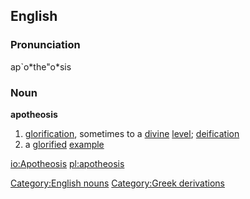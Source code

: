 ==English==

===Pronunciation===
ap`o*the"o*sis

===Noun===
'''apotheosis'''
# [[glorification]], sometimes to a [[divine]] [[level]]; [[deification]]
# a [[glorify|glorified]] [[example]]

[[Category:English nouns]]
[[Category:Greek derivations]]

[[io:Apotheosis]]
[[pl:apotheosis]]
